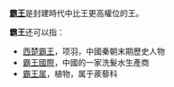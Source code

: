 '''[[霸王|霸王]]'''是封建時代中比王更高權位的王。

'''霸王'''还可以指：
*[[西楚霸王|西楚霸王]]，项羽，中國秦朝末期歷史人物
*[[霸王國際|霸王國際]]，中國的一家洗髮水生產商
*[[霸王属|霸王属]]，植物，属于蒺藜科

{{Disambig|cat=二字消歧义}}